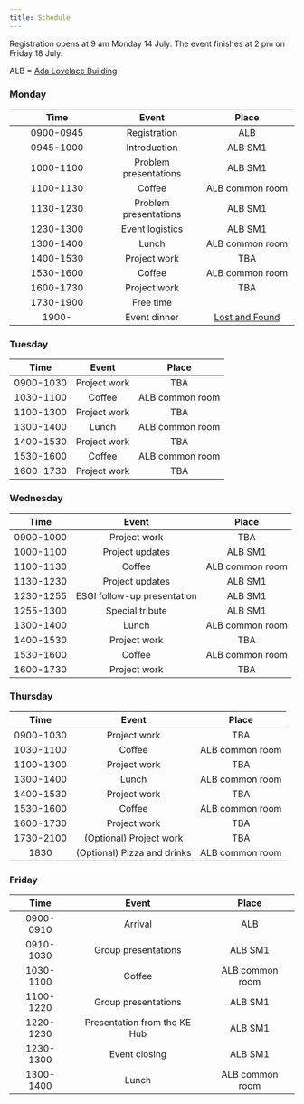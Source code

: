 ```yaml
---
title: Schedule
---
```


Registration opens at 9 am Monday 14 July.  The event
finishes at 2 pm on Friday 18 July.

ALB = [Ada Lovelace Building](/venue.qmd)

### Monday

| Time | Event | Place |
|:------:|:------:|:------:|
|0900-0945| Registration | ALB |
|0945-1000| Introduction | ALB SM1 |
|1000-1100| Problem presentations |  ALB SM1 |
|1100-1130| Coffee | ALB common room |
|1130-1230| Problem presentations | ALB SM1 |
|1230-1300| Event logistics | ALB SM1 |
|1300-1400| Lunch | ALB common room |
|1400-1530| Project work | TBA |
|1530-1600| Coffee | ALB common room |
|1600-1730| Project work | TBA |
|1730-1900| Free time |  |
|1900- | Event dinner | [Lost and Found](https://www.lostandfoundbristol.co.uk/) |


### Tuesday

| Time | Event | Place |
|:------:|:------:|:------:|
|0900-1030| Project work | TBA |
|1030-1100| Coffee | ALB common room |
|1100-1300| Project work | TBA |
|1300-1400| Lunch | ALB common room |
|1400-1530| Project work | TBA |
|1530-1600| Coffee | ALB common room |
|1600-1730| Project work | TBA |

### Wednesday

| Time | Event | Place |
|:------:|:------:|:------:|
|0900-1000| Project work | TBA |
|1000-1100| Project updates | ALB SM1 |
|1100-1130| Coffee | ALB common room |
|1130-1230| Project updates | ALB SM1 |
|1230-1255| ESGI follow-up presentation | ALB SM1 |
|1255-1300| Special tribute | ALB SM1 |
|1300-1400| Lunch | ALB common room |
|1400-1530| Project work | TBA |
|1530-1600| Coffee | ALB common room |
|1600-1730| Project work | TBA |

### Thursday

| Time | Event | Place |
|:------:|:------:|:------:|
|0900-1030 | Project work | TBA |
|1030-1100 | Coffee | ALB common room |
|1100-1300 | Project work | TBA |
|1300-1400 | Lunch | ALB common room |
|1400-1530 | Project work | TBA |
|1530-1600 | Coffee | ALB common room |
|1600-1730 | Project work | TBA |
|1730-2100 | (Optional) Project work | TBA |
|1830 | (Optional) Pizza and drinks | ALB common room |

### Friday

| Time | Event | Place |
|:------:|:------:|:------:|
|0900-0910| Arrival | ALB |
|0910-1030| Group presentations | ALB SM1 |
|1030-1100| Coffee | ALB common room |
|1100-1220| Group presentations | ALB SM1 |
|1220-1230| Presentation from the KE Hub | ALB SM1 |
|1230-1300| Event closing | ALB SM1 |
|1300-1400| Lunch | ALB common room |
